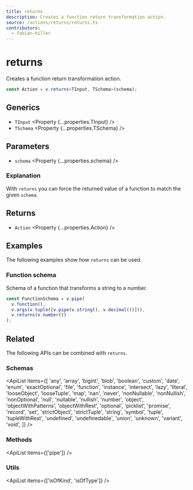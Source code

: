 ```yaml
---
title: returns
description: Creates a function return transformation action.
source: /actions/returns/returns.ts
contributors:
  - fabian-hiller
---
```



# returns

Creates a function return transformation action.

```ts
const Action = v.returns<TInput, TSchema>(schema);
```

## Generics

- `TInput` <Property {...properties.TInput} />
- `TSchema` <Property {...properties.TSchema} />

## Parameters

- `schema` <Property {...properties.schema} />

### Explanation

With `returns` you can force the returned value of a function to match the given `schema`.

## Returns

- `Action` <Property {...properties.Action} />

## Examples

The following examples show how `returns` can be used.

### Function schema

Schema of a function that transforms a string to a number.

```ts
const FunctionSchema = v.pipe(
  v.function(),
  v.args(v.tuple([v.pipe(v.string(), v.decimal())])),
  v.returns(v.number())
);
```

## Related

The following APIs can be combined with `returns`.

### Schemas

<ApiList
  items={[
    'any',
    'array',
    'bigint',
    'blob',
    'boolean',
    'custom',
    'date',
    'enum',
    'exactOptional',
    'file',
    'function',
    'instance',
    'intersect',
    'lazy',
    'literal',
    'looseObject',
    'looseTuple',
    'map',
    'nan',
    'never',
    'nonNullable',
    'nonNullish',
    'nonOptional',
    'null',
    'nullable',
    'nullish',
    'number',
    'object',
    'objectWithPatterns',
    'objectWithRest',
    'optional',
    'picklist',
    'promise',
    'record',
    'set',
    'strictObject',
    'strictTuple',
    'string',
    'symbol',
    'tuple',
    'tupleWithRest',
    'undefined',
    'undefinedable',
    'union',
    'unknown',
    'variant',
    'void',
  ]}
/>

### Methods

<ApiList items={['pipe']} />

### Utils

<ApiList items={['isOfKind', 'isOfType']} />
